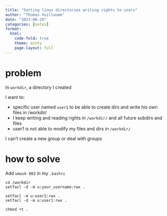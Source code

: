 ```yaml
---
title: "Setting linux directories writing rights to users"
author: "Thomas Vuillaume"
date: "2023-08-29"
categories: [notes]
format:
  html:
    code-fold: true
    theme: minty
    page-layout: full
---
```


# problem

In `workdir`, a directory I created

I want to:

- specific user named `user1` to be able to create dirs and write his own files in /workdir/
- I keep writing and reading rights in `/workdir/` and all future subdirs and files
- user1 is not able to modify my files and dirs in `/workdir/`

I can't create a new group or deal with groups


# how to solve

Add `umask 002` in my `.bashrc`



```
cd /workdir
setfacl -d -m u:your_username:rwx .

setfacl -m u:user1:rwx .
setfacl -d -m u:user1:rwx .

chmod +t .
```


